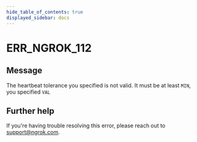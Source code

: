 ```yaml
---
hide_table_of_contents: true
displayed_sidebar: docs
---
```



# ERR_NGROK_112

## Message

The heartbeat tolerance you specified is not valid.
It must be at least `MIN`, you specified `VAL`

<ErrorDetails error="err_ngrok_112" />

## Further help

If you're having trouble resolving this error, please reach out to [support@ngrok.com](mailto:support@ngrok.com?subject=Help%20with%20ERR_NGROK_112).
